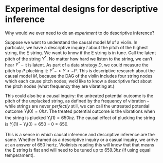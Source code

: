 # Experimental designs for descriptive inference

Why would we ever need to do an *experiment* to do descriptive inference?

Suppose we want to understand the causal model $M$ of a violin. In particular, we have a descriptive inquiry $I$ about the pitch of the highest string, the E string. We want to know if the E string is in tune. Call the latent pitch of the string $Y^*$. No matter how hard we listen to the string, we can't hear $Y^*$ -- it is latent. As part of a data strategy $D$, we could measure the pitch by $P$ plucking it: $Y^* -> Y <- P$. This is descriptive research about the causal model $M$, because the DAG of the violin includes four string nodes which each cause pitch nodes; we'd like to know a descriptive fact about the pitch nodes (what frequency they are vibrating at.)

This could also be a causal inquiry: the untreated potential outcome is the pitch of the unplucked string, as defined by the frequency of vibration -- while strings are never *perfectly* still, we can call the untreated potential outcome $Y_i(0) = 0hz$. The treated potential outcome is the vibrations when the string is plucked $Y_i(1) = 650hz$. The causal effect of plucking the string is $Y_i(1) - Y_i(0) = 650 - 0 = 650$. 

This is a sense in which causal inference and descriptive inference are the same. Whether framed as a descriptive inquiry or a casual inquiry, we arrive at an answer of 650 hertz. Violinists reading this will know that that means the E string is flat and will need to be tuned up to $659.3hz$ (if using equal temperament).

